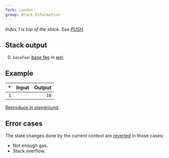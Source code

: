```yaml
---
fork: London
group: Block Information
---
```


*Index 1 is top of the stack. See [PUSH](/#60).*

## Stack output

0. `baseFee`: [base fee](https://ethereum.org/en/developers/docs/gas/#base-fee) in [wei](https://www.investopedia.com/terms/w/wei.asp).

## Example

| * | Input | Output |
|--:|------:|-------:|
| `1` | | `10` |

[Reproduce in playground](/?unit=Wei&codeType=Mnemonic&code='BASEFEE'_).

## Error cases

The state changes done by the current context are [reverted](#FD) in those cases:
- Not enough gas.
- Stack overflow.
